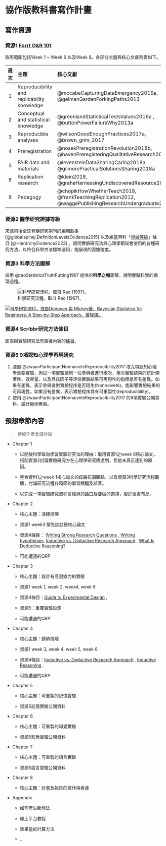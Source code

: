 # 協作版教科書寫作計畫 {#textbook}

## 寫作資源

### 資源1 [Forrt O&R 101](https://docs.google.com/document/d/1pfFro5MbwBHzzXTeM_lE1gjFuq7AnnKWSDWkVwOBAtE/edit#heading=h.9uywlkccaw1)

取用範圍包括Week 1 \~ Week 6 以及Week 8。各部分主題與核心文獻列表如下。

| 週次 | 主題                                        | 核心文獻                                                                                             |
|:---------------:|:-------------------|:----------------------------------|
|  1   | Reproducibility and replicability knowledge | @mccabeCapturingDataEmergency2019a, @gelmanGardenForkingPaths2013                                    |
|  2   | Conceptual and statistical knowledge        | @greenlandStatisticalTestsValues2016a , @buttonPowerFailureWhy2013a                                  |
|  3   | Reproducible analyses                       | @wilsonGoodEnoughPractices2017a, @brown_grim_2017                                                    |
|  4   | Preregistration                             | @nosekPreregistrationRevolution2018b, @havenPreregisteringQualitativeResearch2019                    |
|  5   | FAIR data and materials                     | @levensteinDataSharingCaring2018a, @gilmorePracticalSolutionsSharing2018a                            |
|  6   | Replication research                        | @klein2018, @graheHarnessingUndiscoveredResource2012                                                 |
|  8   | Pedagogy                                    | @chopikHowWhetherTeach2018, @frankTeachingReplication2012, @waggePublishingResearchUndergraduate2019 |

### 資源2 醫學研究證據等級

來源包括全球脊髓研究期刊的編輯啟事 [@globalspinej.DefinitionLevelsEvidence2015] 以及維基百科「[證據等級](https://en.wikipedia.org/w/index.php?title=Hierarchy_of_evidence&oldid=1159294856)」條目 [@HierarchyEvidence2023] 。說明實驗研究法與心理學領域會使用的各種研究方法，以符合科學方法標準運用，能展現的證據強度。

### 資源3 科學方法圖解

採用 @raoStatisticsTruthPutting1997 提供的**科學之輪**圖解，說明實驗科學的循環過程。

![科學研究流程。取自 Rao (1997)。](images/scimethod.png){fig-align="center"}

[![科學研究流程。取自Donovan 與 Mickey著，Bayesian Statistics for Beginners: A Step-by-Step Approach。黃駿譯。](images/scimethod_color.JPG)](https://www.tenlong.com.tw/products/9789863127468)

### 資源4 Scribbr研究方法條目

節取與實驗研究法有直接內容的[條目](https://www.scribbr.com/category/methodology/)。

### 資源5 9項認知心理學再現研究

1.  源自 @zwaanParticipantNonnaiveteReproducibility2017 取九項認知心理學重要實驗，測試一項實驗讓同一位參與者進行兩次，兩次實驗結果的統計顯著性、效果量、以及貝氏因子等評估實驗結果可再現性的指標是否有差異。如果有差異，表示參與者對實驗程序是否陌生(Nonnaiveté)，能影響實驗結果的可再現性。如果沒有差異，表示實驗程序具有可重製性(reproducibility)。
2.  使用 @zwaanParticipantNonnaiveteReproducibility2017 的9項實驗公開資料，設計範例專案。

## 預想章節內容

> 待協作者會議討論

-   Chapter 1

    -   以開放科學取向學習實驗研究法的理由：取用資源1之week 8核心論文，搭配資源2討論實驗研究方在心理學研究應達到，但是未真正達到的原因。

    -   整合資料1之week 1核心論文的歧路花園觀點，以及資源3科學研究流程圖解，討論研究流程各環節的學習關鍵及誤區。

    -   以完成一項實驗研究流程會經過的路口及要做的選擇，擬訂全書布局。

-   Chapter 2

    -   核心主題：演繹推理

    -   資源1 week3 預先註註冊核心論文

    -   資源4條目： [Writing Strong Research Questions](https://www.scribbr.com/research-process/research-questions/) , [Writing hypotheses](https://www.scribbr.com/methodology/hypothesis/), [Inductive vs. Deductive Research Approach](https://www.scribbr.com/methodology/inductive-deductive-reasoning/) , [What Is Deductive Reasoning?](https://www.scribbr.com/methodology/deductive-reasoning/)

    -   可能遭遇的QRP

-   Chapter 3

    -   核心主題：設計有高證據力的實驗

    -   資源1 week 1, week 2, week4, week 6

    -   資源4條目：[Guide to Experimental Design](https://www.scribbr.com/methodology/experimental-design/) ,

    -   資源5：重覆實驗設定

    -   可能遭遇的QRP

-   Chapter 4

    -   核心主題：歸納推理

    -   資源1 week 3, week 4, week 5, week 6

    -   資源4條目：[Inductive vs. Deductive Research Approach](https://www.scribbr.com/methodology/inductive-deductive-reasoning/) , [Inductive Reasoning](https://www.scribbr.com/methodology/inductive-reasoning/) ,

    -   可能遭遇的QRP

-   Chapter 5

    -   核心主題：可重製的記憶實驗

    -   資源5記憶實驗公開資料

```{=html}
<!-- -->
```
-   Chapter 6

    -   核心主題：可重製的知覺實驗

    -   資源5知覺實驗公開資料

-   Chapter 7

    -   核心主題：可重製的語言實驗

    -   資源5語言實驗公開資料

-   Chapter 8

    -   核心主題：計畫及報告的寫作與表達

-   Appendix

    -   如何產生新想法

    -   線上平台教程

    -   效果量的計算方法

    -   ..
